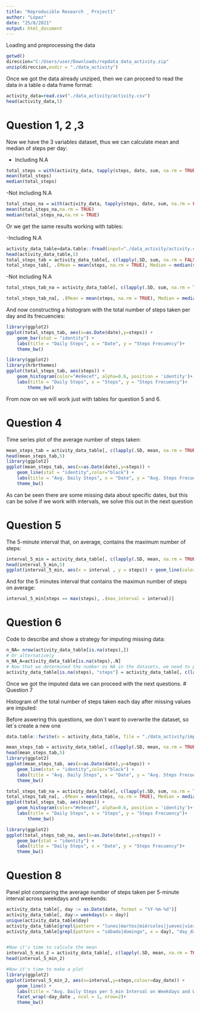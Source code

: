 ```yaml
---
title: "Reproducible Research _ Project1"
author: "López"
date: "25/8/2021"
output: html_document
---
```


Loading and preprocessing the data

```r
getwd()
direccion="C:/Users/user/Downloads/repdata_data_activity.zip"
unzip(direccion,exdir = "./data_activity")
```

Once we got the data already unziped, then we can proceed to read the data in a table o data frame format:

```r
activity_data=read.csv("./data_activity/activity.csv")
head(activity_data,5)
```

# Question 1, 2 ,3

Now we have the 3 variables dataset, thus we can calculate mean and median of steps per day:

- Including N.A
```r
total_steps = with(activity_data, tapply(steps, date, sum, na.rm = TRUE))
mean(total_steps)
median(total_steps)
```

-Not including N.A

```r
total_steps_na = with(activity_data, tapply(steps, date, sum, na.rm = FALSE))
mean(total_steps_na,na.rm = TRUE)
median(total_steps_na,na.rm = TRUE)
```

Or we get the same results working with tables:

-Including N.A
```r
activity_data_table=data.table::fread(input="./data_activity/activity.csv")
head(activity_data_table,5)
total_steps_tab = activity_data_table[, c(lapply(.SD, sum, na.rm = FALSE)), .SDcols = c("steps"), by = .(date)] 
total_steps_tab[, .(Mean = mean(steps, na.rm = TRUE), Median = median(steps, na.rm = TRUE))]
```

-Not including N.A

```r
total_steps_tab_na = activity_data_table[, c(lapply(.SD, sum, na.rm = TRUE)), .SDcols = c("steps"), by = .(date)]

total_steps_tab_na[, .(Mean = mean(steps, na.rm = TRUE), Median = median(steps, na.rm = TRUE))]
```

And now constructing a histogram with the total number of steps taken per day and its frecuencies:

```r
library(ggplot2)
ggplot(total_steps_tab, aes(x=as.Date(date),y=steps)) +
    geom_bar(stat = "identity") +
    labs(title = "Daily Steps", x = "Date", y = "Steps Frecuency")+
    theme_bw()

```

```r
library(ggplot2)
library(hrbrthemes)
ggplot(total_steps_tab, aes(steps)) +
    geom_histogram(color="#e9ecef", alpha=0.6, position = 'identity')+
    labs(title = "Daily Steps", x = "Steps", y = "Steps Frecuency")+
        theme_bw()

```


From now on we will work just with tables for question 5 and 6.

# Question 4

Time series plot of the average number of steps taken:
```r
mean_steps_tab = activity_data_table[, c(lapply(.SD, mean, na.rm = TRUE)), .SDcols = c("steps"), by = .(date)] 
head(mean_steps_tab,5)
library(ggplot2)
ggplot(mean_steps_tab, aes(x=as.Date(date),y=steps)) +
    geom_line(stat = "identity",color="black") +
    labs(title = "Avg. Daily Steps", x = "Date", y = "Avg. Steps Frecuency")+
    theme_bw()

```

As can be seen there are some missing data about specific dates, but this can be solve if we work with intervals, we solve this out in the next question

# Question 5

The 5-minute interval that, on average, contains the maximum number of steps:

```r
interval_5_min = activity_data_table[, c(lapply(.SD, mean, na.rm = TRUE)), .SDcols = c("steps"), by = .(interval)] 
head(interval_5_min,5)
ggplot(interval_5_min, aes(x = interval , y = steps)) + geom_line(color="black") + labs(title = "Avg. Daily Steps", x = "Interval", y = "Avg. Steps per day")

```

And for the 5 minutes interval that contains the maximun number of steps on average:
```r
interval_5_min[steps == max(steps), .(max_interval = interval)]

```

# Question 6

Code to describe and show a strategy for imputing missing data:

```r
n_NA= nrow(activity_data_table[is.na(steps),])
# Or alternatively
n_NA_A=activity_data_table[is.na(steps),.N]
# Now that we determined the number os NA in the datasets, we need to propose an imputting method, for instance we'll use the mean
activity_data_table[is.na(steps), "steps"] = activity_data_table[, c(lapply(.SD, mean, na.rm = TRUE)), .SDcols = c("steps")]

```

Once we got the imputed data we can proceed with the next questions.
# Question 7

Histogram of the total number of steps taken each day after missing values are imputed:

Before aswering this questions, we don´t want to overwrite the dataset, so let´s create a new one
```r
data.table::fwrite(x = activity_data_table, file = "./data_activity/imputed_activity.csv", quote = FALSE)
```

```r
mean_steps_tab = activity_data_table[, c(lapply(.SD, mean, na.rm = TRUE)), .SDcols = c("steps"), by = .(date)] 
head(mean_steps_tab,5)
library(ggplot2)
ggplot(mean_steps_tab, aes(x=as.Date(date),y=steps)) +
    geom_line(stat = "identity",color="black") +
    labs(title = "Avg. Daily Steps", x = "Date", y = "Avg. Steps Frecuency")+
    theme_bw()

```

```r
total_steps_tab_na = activity_data_table[, c(lapply(.SD, sum, na.rm = TRUE)), .SDcols = c("steps"), by = .(date)]
total_steps_tab_na[, .(Mean = mean(steps, na.rm = TRUE), Median = median(steps, na.rm = TRUE))]
ggplot(total_steps_tab, aes(steps)) +
    geom_histogram(color="#e9ecef", alpha=0.6, position = 'identity')+
    labs(title = "Daily Steps", x = "Steps", y = "Steps Frecuency")+
        theme_bw()

```

```r
library(ggplot2)
ggplot(total_steps_tab_na, aes(x=as.Date(date),y=steps)) +
    geom_bar(stat = "identity") +
    labs(title = "Daily Steps", x = "Date", y = "Steps Frecuency")+
    theme_bw()

```


# Question 8

Panel plot comparing the average number of steps taken per 5-minute interval across weekdays and weekends:


```r
activity_data_table[, day := as.Date(date, format = "%Y-%m-%d")]
activity_data_table[, day:= weekdays(x = day)]
unique(activity_data_table$day)
activity_data_table[grepl(pattern = "lunes|martes|miércoles|jueves|viernes", x = day), "day_date"] = "weekday"
activity_data_table[grepl(pattern = "sábado|domingo", x = day), "day_date"] = "weekend"


#Now it's time to calcule the mean
interval_5_min_2 = activity_data_table[, c(lapply(.SD, mean, na.rm = TRUE)), .SDcols = c("steps"), by = .(interval, day_date)]
head(interval_5_min_2)

#Now it's time to make a plot 
library(ggplot2)
ggplot(interval_5_min_2, aes(x=interval,y=steps,colour=day_date)) +
    geom_line() +
    labs(title = "Avg. Daily Steps per 5_min Interval on Weekdays and Weekends", x= "Interval",y= "Avg. Steps Frecuency")+
    facet_wrap(~day_date , ncol = 1, nrow=2)+
    theme_bw()

```
